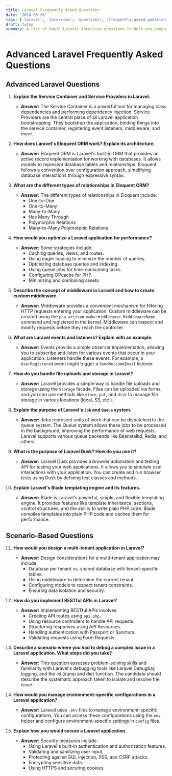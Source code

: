 ```yaml
---
title: Laravel Frequently Asked Questions
date: '2024-06-26'
tags: ['laravel', 'interview', 'questions', 'frequently-asked-questions']
draft: false
summary: A list of basic Laravel interview questions to help you prepare for your next Laravel interview.
---
```


# Advanced Laravel Frequently Asked Questions

## Advanced Laravel Questions

1. **Explain the Service Container and Service Providers in Laravel.**
   - **Answer:** The Service Container is a powerful tool for managing class dependencies and performing dependency injection. Service Providers are the central place of all Laravel application bootstrapping. They bootstrap the application, binding things into the service container, registering event listeners, middleware, and more.

2. **How does Laravel's Eloquent ORM work? Explain its architecture.**
   - **Answer:** Eloquent ORM is Laravel's built-in ORM that provides an active record implementation for working with databases. It allows models to represent database tables and relationships. Eloquent follows a convention over configuration approach, simplifying database interactions through expressive syntax.

3. **What are the different types of relationships in Eloquent ORM?**
   - **Answer:** The different types of relationships in Eloquent include:
     - One-to-One
     - One-to-Many
     - Many-to-Many
     - Has Many Through
     - Polymorphic Relations
     - Many-to-Many Polymorphic Relations

4. **How would you optimize a Laravel application for performance?**
   - **Answer:** Some strategies include:
     - Caching queries, views, and routes.
     - Using eager loading to minimize the number of queries.
     - Optimizing database queries and indexing.
     - Using queue jobs for time-consuming tasks.
     - Configuring OPcache for PHP.
     - Minimizing and combining assets.

5. **Describe the concept of middleware in Laravel and how to create custom middleware.**
   - **Answer:** Middleware provides a convenient mechanism for filtering HTTP requests entering your application. Custom middleware can be created using the `php artisan make:middleware MiddlewareName` command and registered in the kernel. Middleware can inspect and modify requests before they reach the controller.

6. **What are Laravel events and listeners? Explain with an example.**
   - **Answer:** Events provide a simple observer implementation, allowing you to subscribe and listen for various events that occur in your application. Listeners handle these events. For example, a `UserRegistered` event might trigger a `SendWelcomeEmail` listener.

7. **How do you handle file uploads and storage in Laravel?**
   - **Answer:** Laravel provides a simple way to handle file uploads and storage using the `Storage` facade. Files can be uploaded via forms, and you can use methods like `store`, `put`, and `disk` to manage file storage in various locations (local, S3, etc.).

8. **Explain the purpose of Laravel's `Job` and `Queue` system.**
   - **Answer:** Jobs represent units of work that can be dispatched to the queue system. The Queue system allows these jobs to be processed in the background, improving the performance of web requests. Laravel supports various queue backends like Beanstalkd, Redis, and others.

9. **What is the purpose of Laravel Dusk? How do you use it?**
   - **Answer:** Laravel Dusk provides a browser automation and testing API for testing your web applications. It allows you to simulate user interactions with your application. You can create and run browser tests using Dusk by defining test classes and methods.

10. **Explain Laravel's Blade templating engine and its features.**
    - **Answer:** Blade is Laravel's powerful, simple, and flexible templating engine. It provides features like template inheritance, sections, control structures, and the ability to write plain PHP code. Blade compiles templates into plain PHP code and caches them for performance.

## Scenario-Based Questions

11. **How would you design a multi-tenant application in Laravel?**
    - **Answer:** Design considerations for a multi-tenant application may include:
      - Database per tenant vs. shared database with tenant-specific tables.
      - Using middleware to determine the current tenant.
      - Configuring models to respect tenant constraints.
      - Ensuring data isolation and security.

12. **How do you implement RESTful APIs in Laravel?**
    - **Answer:** Implementing RESTful APIs involves:
      - Creating API routes using `api.php`.
      - Using resource controllers to handle API requests.
      - Structuring responses using API Resources.
      - Handling authentication with Passport or Sanctum.
      - Validating requests using Form Requests.

13. **Describe a scenario where you had to debug a complex issue in a Laravel application. What steps did you take?**
    - **Answer:** This question assesses problem-solving skills and familiarity with Laravel's debugging tools like Laravel Debugbar, logging, and the `dd` (dump and die) function. The candidate should describe the systematic approach taken to isolate and resolve the issue.

14. **How would you manage environment-specific configurations in a Laravel application?**
    - **Answer:** Laravel uses `.env` files to manage environment-specific configurations. You can access these configurations using the `env` helper and configure environment-specific settings in `config` files.

15. **Explain how you would secure a Laravel application.**
    - **Answer:** Security measures include:
      - Using Laravel's built-in authentication and authorization features.
      - Validating and sanitizing user input.
      - Protecting against SQL injection, XSS, and CSRF attacks.
      - Encrypting sensitive data.
      - Using HTTPS and securing cookies.


